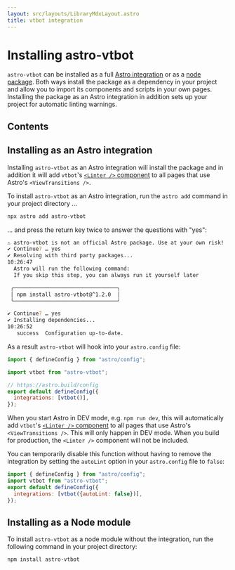 ```yaml
---
layout: src/layouts/LibraryMdxLayout.astro
title: vtbot integration
---
```


# Installing astro-vtbot

`astro-vtbot` can be installed as a full [Astro integration](#installing-as-an-astro-integration) or as a [node package](#installing-as-a-node-module). Both ways install the package as a dependency in your project and allow you to import its components and scripts in your own pages. Installing the package as an Astro integration in addition sets up your project for automatic linting warnings.

## Contents

## Installing as an Astro integration

Installing `astro-vtbot` as an Astro integration will install the package and in addition it will add `vtbot`'s [`<Linter />` component](../Linter/) to all pages that use Astro's `<ViewTransitions />`.

To install `astro-vtbot` as an Astro integration, run the `astro add` command in your project directory ...

```bash
npx astro add astro-vtbot
```

... and press the return key twice to answer the questions with "yes":

```bash
⚠ astro-vtbot is not an official Astro package. Use at your own risk!
✔ Continue? … yes
✔ Resolving with third party packages...
10:26:47 
  Astro will run the following command:
  If you skip this step, you can always run it yourself later

 ╭─────────────────────────────────╮
 │ npm install astro-vtbot@^1.2.0  │
 ╰─────────────────────────────────╯

✔ Continue? … yes
✔ Installing dependencies...
10:26:52   
   success  Configuration up-to-date.
```

As a result `astro-vtbot` will hook into your `astro.config` file:

```js title="astro.config.mjs" {3,7}
import { defineConfig } from "astro/config";

import vtbot from "astro-vtbot";

// https://astro.build/config
export default defineConfig({
  integrations: [vtbot()],
});
```

When you start Astro in DEV mode, e.g. `npm run dev`, this will automatically add `vtbot`'s [`<Linter />` component](../Linter/) to all pages that use Astro's `<ViewTransitions />`. This will only happen in DEV mode. When you build for production, the `<Linter />` component will not be included.

You can temporarily disable this function without having to remove the integration by setting the `autoLint` option in your `astro.config` file to `false`:


```js title="astro.config.mjs" {4} 
import { defineConfig } from "astro/config";
import vtbot from "astro-vtbot";
export default defineConfig({
  integrations: [vtbot({autoLint: false})],
});
```

## Installing as a Node module

To install `astro-vtbot` as a node module without the integration, run the following command in your project directory:

```bash
npm install astro-vtbot
```
